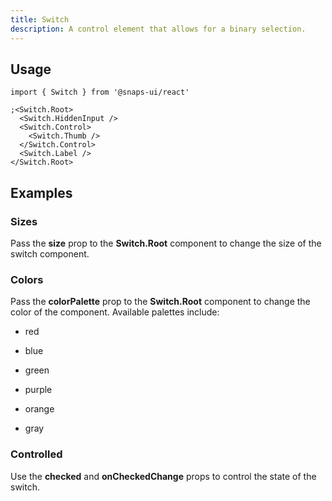 ```yaml
---
title: Switch
description: A control element that allows for a binary selection.
---
```


<ExampleTabs name="switch-basics" scope="switch" />

## Usage

```tsx
import { Switch } from '@snaps-ui/react'

;<Switch.Root>
  <Switch.HiddenInput />
  <Switch.Control>
    <Switch.Thumb />
  </Switch.Control>
  <Switch.Label />
</Switch.Root>
```

## Examples

### Sizes

Pass the **size** prop to the **Switch.Root** component to change the size of the switch component.

<ExampleTabs name="switch-sizes" scope="switch" />

### Colors

Pass the **colorPalette** prop to the **Switch.Root** component to change the color of the component.
Available palettes include:

- red

- blue

- green

- purple

- orange

- gray

<ExampleTabs name="switch-with-colors" scope="switch" />

### Controlled

Use the **checked** and **onCheckedChange** props to control the state of the switch.

<ExampleTabs name="switch-with-control" scope="switch" />
